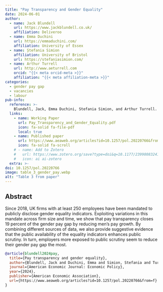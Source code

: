 ```yaml
---
title: "Pay Transparency and Gender Equality"
date: 2024-06-01
author:
  - name: Jack Blundell
    url: https://www.jackblundell.co.uk/
    affiliation: Deliveroo
  - name: Emma Duchini
    url: https://emmaduchini.com/
    affiliation: University of Essex
  - name: Ștefania Simion
    affiliation: University of Bristol
    url: https://stefaniasimion.com/
  - name: Arthur Turrell
    url: http://www.aeturrell.com
    orcid: "{{< meta orcid-meta >}}"
    affiliation: "{{< meta affiliation-meta >}}"
categories:
  - gender pay gap
  - vacancies
  - labour
pub-info:
  reference: >-
    Blundell, Jack, Emma Duchini, Stefania Simion, and Arthur Turrell. "Pay transparency and gender equality." <i>American Economic Journal: Economic Policy</i> (2024). doi: <a href="https://www.aeaweb.org/articles?id=10.1257/pol.20220766&from=f"><code>10.1257/pol.20220766</code></a>
  links:
    - name: Working Paper
      url: Pay_Transparency_and_Gender_Equality.pdf
      icon: fa-solid fa-file-pdf
      local: true
    - name: Published paper
      url: https://www.aeaweb.org/articles?id=10.1257/pol.20220766&from=f
      icon: fa-solid fa-scroll
    # - name: Add to Zotero
    #   url: https://www.zotero.org/save?type=doi&q=10.1177/23998083241267331
    #   icon: ai ai-zotero
  extra: >-
doi: 10.1257/pol.20220766
image: table_3_gender_pay.webp
alt: "Table 3 from paper"
---
```


## Abstract

Since 2018, UK firms with at least 250 employees have been mandated to publicly disclose gender equality indicators. Exploiting variations in this mandate across firm size and time, we show that pay transparency closes 19 percent of the gender pay gap by reducing men’s pay growth. By combining different sources of data, we also provide suggestive evidence that the public availability of the equality indicators enhances public scrutiny. In turn, employers more exposed to public scrutiny seem to reduce their gender pay gap the most.

<!-- ## Citation

<p class="buttons" style="text-align:center;">
<a class="btn btn-danger" target="_blank" href="https://www.zotero.org/save?type=doi&q=10.1177/23998083241267331">{{< ai zotero >}}&emsp;Add to Zotero {{< fa square-arrow-up-right >}}</a>
</p> -->


```bibtex
@article{blundell2024pay,
  title={Pay transparency and gender equality},
  author={Blundell, Jack and Duchini, Emma and Simion, Stefania and Turrell, Arthur},
  journal={American Economic Journal: Economic Policy},
  year={2024},
  publisher={American Economic Association},
  url={https://www.aeaweb.org/articles?id=10.1257/pol.20220766&from=f}
}
```